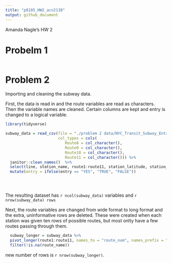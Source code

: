 ```yaml
---
title: "p8105_HW2_acn2138"
output: github_document
---
```


Amanda Nagle's HW 2 

# Probelm 1

```r

```

# Problem 2

Importing and cleaning the subway data.

First, the data is read in and the route variables are read as characters. 
Then the variable names are cleaned. Certain columns are kept and entry is changed to a logical variable. 


```r

library(tidyverse)

subway_data = read_csv(file = "./problem 2 data/NYC_Transit_Subway_Entrance_And_Exit_Data.csv", 
                       col_types = cols(
                          Route8 = col_character(),
                          Route9 = col_character(),
                          Route10 = col_character(),
                          Route11 = col_character())) %>%
  janitor::clean_names()  %>%
  select(line, station_name, route1:route11, station_latitude, station_longitude, entry, vending, entrance_type, ada) %>%
  mutate(entry = ifelse(entry == "YES", "TRUE", "FALSE"))

  

```

```R

```
The resulting dataset has `r ncol(subway_data)` variables and `r nrow(subway_data) rows`

Next, the route variables are changed from wide format to long format and the extra, uninformative rows are deleted. These were created when each station was given ten rows of possible routes, but most onlty have a few routes passing through them. 
```R
  subway_longer = subway_data %>% 
  pivot_longer(route1:route11, names_to = "route_num", names_prefix = "route", values_to = "route_name") %>%
  filter(!is.na(route_name))
```
new number of rows is `r nrow(subway_longer)`.